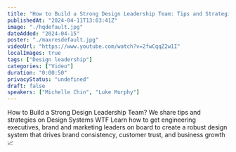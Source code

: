 ```yaml
---
title: "How to Build a Strong Design Leadership Team: Tips and Strategies"
publishedAt: "2024-04-11T13:03:41Z"
image: "./hqdefault.jpg"
dateAdded: "2024-04-15"
poster: "./maxresdefault.jpg"
videoUrl: "https://www.youtube.com/watch?v=2fwCqqZ2w1I"
localImages: true
tags: ["Design leadership"]
categories: ["Video"]
duration: "0:00:50"
privacyStatus: "undefined"
draft: false
speakers: ["Michelle Chin", "Luke Murphy"]
---
```

How to Build a Strong Design Leadership Team? We share tips and strategies on Design Systems WTF
Learn how to get engineering executives, brand and marketing leaders on board to create a robust design system that drives brand consistency, customer trust, and business growth 📈
